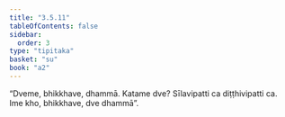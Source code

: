 ```yaml
---
title: "3.5.11"
tableOfContents: false
sidebar:
  order: 3
type: "tipitaka"
basket: "su"
book: "a2"
---
```



<DynamicBreadcrumb />

<Division number="174" book="a2">

<Paragraph number="267" book="a2">
“Dveme, bhikkhave, dhammā. Katame dve? Sīlavipatti ca diṭṭhivipatti ca. Ime kho, bhikkhave, dve dhammā”.
</Paragraph>
</Division>